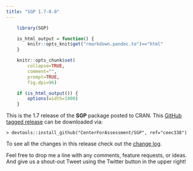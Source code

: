 ```yaml
---
title: "SGP 1.7-0.0"
---
```


```r
    library(SGP)

    is_html_output = function() {
        knitr::opts_knit$get("rmarkdown.pandoc.to")=="html"
    }

    knitr::opts_chunk$set(
        collapse=TRUE,
        comment="",
        prompt=TRUE,
        fig.dpi=96)

    if (is_html_output()) {
        options(width=1000)
    }
```


This is the 1.7 release of the **SGP** package posted to CRAN. This [GitHub tagged release](https://github.com/CenterForAssessment/SGP/releases/tag/ceec338)
can be downloaded via:

```
> devtools::install_github("CenterForAssessment/SGP", ref="ceec338")
```

To see all the changes in this release check out the [change log](https://sgp.io/news/index.html#sgp-1-7-0-0).


Feel free to drop me a line with any comments, feature requests, or ideas. And give us a shout-out Tweet using the Twitter button in the upper right!
